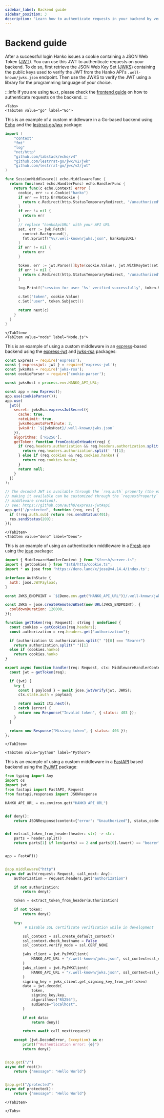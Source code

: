 ```yaml
---
sidebar_label: Backend guide
sidebar_position: 3
description: 'Learn how to authenticate requests in your backend by verifying JWTs (JSON Web Token) using a JWK (JSON Web Key Set).'
---
```



# Backend guide

After a successful login Hanko issues a cookie containing a JSON Web Token
([JWT](https://datatracker.ietf.org/doc/html/rfc7519)). You can use this JWT to authenticate
requests on your backend. To do so, first retrieve the JSON Web Key Set
([JWKS](https://datatracker.ietf.org/doc/html/rfc7517))
containing the public keys used to verify the JWT from the Hanko API's `.well-known/jwks.json` endpoint.
Then use the JWKS to verify the JWT using a library for the programming language of your choice.

:::info
If you are using `Nuxt`, please check the [frontend guide](/guides/nuxt) on how to authenticate requests on the backend.
:::

```mdx-code-block
<Tabs>
<TabItem value="go" label="Go">
```

This is an example of a custom middleware in a Go-based backend using
[Echo](https://echo.labstack.com/) and the [lestrrat-go/jwx](https://github.com/lestrrat-go/jwx) package:

```go showLineNumbers
import (
	"context"
	"fmt"
	"log"
	"net/http"
	"github.com/labstack/echo/v4"
	"github.com/lestrrat-go/jwx/v2/jwk"
	"github.com/lestrrat-go/jwx/v2/jwt"
)

func SessionMiddleware() echo.MiddlewareFunc {
  return func(next echo.HandlerFunc) echo.HandlerFunc {
    return func(c echo.Context) error {
      cookie, err := c.Cookie("hanko")
      if err == http.ErrNoCookie {
        return c.Redirect(http.StatusTemporaryRedirect, "/unauthorized")
      }
      if err != nil {
        return err
      }
      // replace "hankoApiURL" with your API URL
      set, err := jwk.Fetch(
        context.Background(),
        fmt.Sprintf("%v/.well-known/jwks.json", hankoApiURL)
      )
      if err != nil {
        return err
      }

      token, err := jwt.Parse([]byte(cookie.Value), jwt.WithKeySet(set))
      if err != nil {
        return c.Redirect(http.StatusTemporaryRedirect, "/unauthorized")
      }

      log.Printf("session for user '%s' verified successfully", token.Subject())

      c.Set("token", cookie.Value)
      c.Set("user", token.Subject())

      return next(c)
    }
  }
}
```

```mdx-code-block
</TabItem>
<TabItem value="node" label="Node.js">
```

This is an example of using a custom middleware in an [express](https://expressjs.com/)-based backend using
the [express-jwt](https://www.npmjs.com/package/express-jwt) and [jwks-rsa](https://www.npmjs.com/package/jwks-rsa)
packages:

```javascript showLineNumbers
const Express = require('express');
const { expressjwt: jwt } = require('express-jwt');
const jwksRsa = require('jwks-rsa');
const cookieParser = require('cookie-parser');

const jwksHost = process.env.HANKO_API_URL;

const app = new Express();
app.use(cookieParser());
app.use(
  jwt({
    secret: jwksRsa.expressJwtSecret({
      cache: true,
      rateLimit: true,
      jwksRequestsPerMinute: 2,
      jwksUri: `${jwksHost}/.well-known/jwks.json`
    }),
    algorithms: ['RS256'],
    getToken: function fromCookieOrHeader(req) {
      if (req.headers.authorization && req.headers.authorization.split(' ')[0] === 'Bearer') {
        return req.headers.authorization.split(' ')[1];
      } else if (req.cookies && req.cookies.hanko) {
        return req.cookies.hanko;
      }
      return null;
    }
  })
);

// The decoded JWT is available through the `req.auth` property (the exact property
// making it available can be customized through the `requestProperty` option on
// middleware creation).
// see: https://github.com/auth0/express-jwt#api
app.get('/protected', function (req, res) {
  if (!req.auth.sub) return res.sendStatus(401);
  res.sendStatus(200);
});
```

```mdx-code-block
</TabItem>
<TabItem value="deno" label="Deno">
```

This is an example of using an authentication middleware in a [Fresh](https://fresh.deno.dev) app using the [jose](https://github.com/panva/jose/) package:

```javascript showLineNumbers
import { MiddlewareHandlerContext } from "$fresh/server.ts";
import { getCookies } from "$std/http/cookie.ts";
import * as jose from 'https://deno.land/x/jose@v4.14.4/index.ts';

interface AuthState {
  auth: jose.JWTPayload;
}

const JWKS_ENDPOINT = `${Deno.env.get("HANKO_API_URL")}/.well-known/jwks.json`;

const JWKS = jose.createRemoteJWKSet(new URL(JWKS_ENDPOINT), {
  cooldownDuration: 120000,
});

function getToken(req: Request): string | undefined {
  const cookies = getCookies(req.headers);
  const authorization = req.headers.get("authorization");

  if (authorization && authorization.split(" ")[0] === "Bearer")
    return authorization.split(" ")[1]
  else if (cookies.hanko)
    return cookies.hanko
}

export async function handler(req: Request, ctx: MiddlewareHandlerContext<AuthState>) {
  const jwt = getToken(req);

  if (jwt) {
    try {
      const { payload } = await jose.jwtVerify(jwt, JWKS);
      ctx.state.auth = payload;

      return await ctx.next();
    } catch (error) {
      return new Response("Invalid token", { status: 403 });
    }
  }

  return new Response("Missing token", { status: 403 });
};
```

```mdx-code-block
</TabItem>

<TabItem value="python" label="Python">
```
This is an example of using a custom middleware in a [FastAPI](https://fastapi.tiangolo.com/) based backend using the [PyJWT](https://pyjwt.readthedocs.io/en/stable/) package:

```python showLineNumbers
from typing import Any
import os
import jwt
from fastapi import FastAPI, Request
from fastapi.responses import JSONResponse

HANKO_API_URL = os.environ.get("HANKO_API_URL")


def deny():
    return JSONResponse(content={"error": "Unauthorized"}, status_code=401)


def extract_token_from_header(header: str) -> str:
    parts = header.split()
    return parts[1] if len(parts) == 2 and parts[0].lower() == "bearer" else None


app = FastAPI()


@app.middleware("http")
async def auth(request: Request, call_next: Any):
    authorization = request.headers.get("authorization")

    if not authorization:
        return deny()

    token = extract_token_from_header(authorization)

    if not token:
        return deny()

    try:
         # Disable SSL certificate verification while in development

        ssl_context = ssl.create_default_context()
        ssl_context.check_hostname = False
        ssl_context.verify_mode = ssl.CERT_NONE

        jwks_client = jwt.PyJWKClient(
            HANKO_API_URL + "/.well-known/jwks.json", ssl_context=ssl_context
        )
        jwks_client = jwt.PyJWKClient(
            HANKO_API_URL + "/.well-known/jwks.json", ssl_context=ssl_context
        )
        signing_key = jwks_client.get_signing_key_from_jwt(token)
        data = jwt.decode(
            token,
            signing_key.key,
            algorithms=["RS256"],
            audience="localhost",
        )

        if not data:
            return deny()

        return await call_next(request)

    except (jwt.DecodeError, Exception) as e:
        print(f"Authentication error: {e}")
        return deny()


@app.get("/")
async def root():
    return {"message": "Hello World"}


@app.get("/protected")
async def protected():
    return {"message": "Hello World"}


```

```mdx-code-block
</TabItem>

</Tabs>
```
